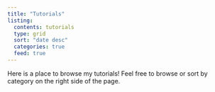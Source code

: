```yaml
---
title: "Tutorials"
listing:
  contents: tutorials
  type: grid
  sort: "date desc"
  categories: true
  feed: true
---
```


Here is a place to browse my tutorials! Feel free to browse or sort by
category on the right side of the page.